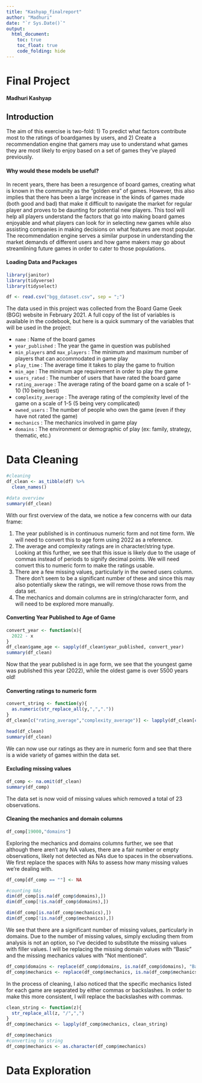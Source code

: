 ```yaml
---
title: "Kashyap_finalreport"
author: "Madhuri"
date: "`r Sys.Date()`"
output: 
  html_document:
    toc: true
    toc_float: true
    code_folding: hide
---
```


# Final Project
#### Madhuri Kashyap


## Introduction


The aim of this exercise is two-fold: 
1) To predict what factors contribute most to the ratings of boardgames by users, and
2) Create a recommendation engine that gamers may use to understand what games they are most likely to enjoy based on a set of games they've played previously.


#### Why would these models be useful?


In recent years, there has been a resurgence of board games, creating what is known in the community as the "golden era" of games. However, this also implies that there has been a large increase in the kinds of games made (both good and bad) that make it difficult to navigate the market for regular player and proves to be daunting for potential new players. This tool will help all players understand the factors that go into making board games enjoyable and what players can look for in selecting new games while also assisting companies in making decisions on what features are most popular. The recommendation engine serves a similar purpose in understanding the market demands of different users and how game makers may go about streamlining future games in order to cater to those populations.


#### Loading Data and Packages


```r
library(janitor)
library(tidyverse)
library(tidyselect)

df <- read.csv("bgg_dataset.csv", sep = ";")
```



The data used in this project was collected from the Board Game Geek (BGG) website in February 2021. A full copy of the list of variables is available in the codebook, but here is a quick summary of the variables that will be used in the project:


* `name` : Name of the board games
* `year_published` : The year the game in question was published
* `min_players` and `max_players` : The minimum and maximum number of players that can accommodated in game play
* `play_time` : The average time it takes to play the game to fruition
* `min_age` : The minimum age requirement in order to play the game
* `users_rated` : The number of users that have rated the board game
* `rating_average` : The average rating of the board game on a scale of 1-10 (10 being best)
* `complexity_average` : The average rating of the complexity level of the game on a scale of 1-5 (5 being very complicated)
* `owned_users` : The number of people who own the game (even if they have not rated the game)
* `mechanics` : The mechanics involved in game play
* `domains` : The environment or demographic of play (ex: family, strategy, thematic, etc.)


# Data Cleaning


```r
#cleaning
df_clean <- as_tibble(df) %>%
  clean_names()

#data overview
summary(df_clean)
```


With our first overview of the data, we notice a few concerns with our data frame:


1. The year published is in continuous numeric form and not time form. We will need to convert this to age form using 2022 as a reference. 
2. The average and complexity ratings are in character/string type. Looking at this further, we see that this issue is likely due to the usage of commas instead of periods to signify decimal points. We will need convert this to numeric form to make the ratings usable.
3. There are a few missing values, particularly in the owned users column. There don't seem to be a significant number of these and since this may also potentially skew the ratings, we will remove those rows from the data set.
4. The mechanics and domain columns are in string/character form, and will need to be explored more manually.


#### Converting Year Published to Age of Game


```r
convert_year <- function(x){
  2022 - x
}
df_clean$game_age <- sapply(df_clean$year_published, convert_year)
summary(df_clean)
```


Now that the year published is in age form, we see that the youngest game was published this year (2022), while the oldest game is over 5500 years old!


#### Converting ratings to numeric form

```r
convert_string <- function(y){
  as.numeric(str_replace_all(y,",","."))
}
df_clean[c("rating_average","complexity_average")] <- lapply(df_clean[c("rating_average","complexity_average")], convert_string)

head(df_clean)
summary(df_clean)
```


We can now use our ratings as they are in numeric form and see that there is a wide variety of games within the data set.


#### Excluding missing values


```r
df_comp <- na.omit(df_clean)
summary(df_comp)
```


The data set is now void of missing values which removed a total of 23 observations.


#### Cleaning the mechanics and domain columns


```r
df_comp[19000,"domains"]
```


Exploring the mechanics and domains columns further, we see that although there aren't any NA values, there are a fair number or empty observations, likely not detected as NAs due to spaces in the observations.
We first replace the spaces with NAs to assess how many missing values we're dealing with.


```r
df_comp[df_comp == ""] <- NA

#counting NAs
dim(df_comp[is.na(df_comp$domains),])
dim(df_comp[!is.na(df_comp$domains),])

dim(df_comp[is.na(df_comp$mechanics),])
dim(df_comp[!is.na(df_comp$mechanics),])
```


We see that there are a significant number of missing values, particularly in domains. Due to the number of missing values, simply excluding them from analysis is not an option, so I've decided to substitute the missing values with filler values. I will be replacing the missing domain values with "Basic" and the missing mechanics values with "Not mentioned".


```r
df_comp$domains <- replace(df_comp$domains, is.na(df_comp$domains), "Basic")
df_comp$mechanics <- replace(df_comp$mechanics, is.na(df_comp$mechanics), "Not mentioned")
```


In the process of cleaning, I also noticed that the specific mechanics listed for each game are separated by either commas or backslashes. In order to make this more consistent, I will replace the backslashes with commas.


```r
clean_string <- function(z){
  str_replace_all(z, "/",",")
}
df_comp$mechanics <- lapply(df_comp$mechanics, clean_string)

df_comp$mechanics
#converting to string
df_comp$mechanics <- as.character(df_comp$mechanics)
```


# Data Exploration
